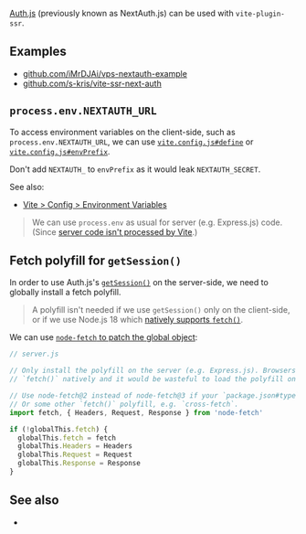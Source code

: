 
[Auth.js](https://authjs.dev/) (previously known as NextAuth.js) can be used with `vite-plugin-ssr`.

## Examples

 - [github.com/iMrDJAi/vps-nextauth-example](https://github.com/iMrDJAi/vps-nextauth-example)
 - [github.com/s-kris/vite-ssr-next-auth](https://github.com/s-kris/vite-ssr-next-auth)

## `process.env.NEXTAUTH_URL`

To access environment variables on the client-side, such as `process.env.NEXTAUTH_URL`, we can use
[`vite.config.js#define`](https://vitejs.dev/config/#define)
or
[`vite.config.js#envPrefix`](https://vitejs.dev/config/#envprefix).

<Note type='warning'>Don't add `NEXTAUTH_` to `envPrefix` as it would leak `NEXTAUTH_SECRET`.</Note>

See also:
- [Vite > Config > Environment Variables](https://vitejs.dev/config/#environment-variables)

> We can use `process.env` as usual for server (e.g. Express.js) code. (Since [server code isn't processed by Vite](https://github.com/brillout/vite-plugin-ssr/issues/562).)


## Fetch polyfill for `getSession()`

In order to use Auth.js's [`getSession()`](https://authjs.dev/reference/utilities/#getsession) on the server-side, we need to globally install a fetch polyfill.

> A polyfill isn't needed if we use `getSession()` only on the client-side, or if we use Node.js 18 which [natively supports `fetch()`](https://nodejs.org/en/blog/announcements/v18-release-announce/#fetch-experimental).

We can use [`node-fetch` to patch the global object](https://github.com/node-fetch/node-fetch#providing-global-access):

```js
// server.js

// Only install the polyfill on the server (e.g. Express.js). Browsers already implement
// `fetch()` natively and it would be wasteful to load the polyfill on the browser-side.

// Use node-fetch@2 instead of node-fetch@3 if your `package.json#type` isn't `"module"`.
// Or some other `fetch()` polyfill, e.g. `cross-fetch`.
import fetch, { Headers, Request, Response } from 'node-fetch'

if (!globalThis.fetch) {
  globalThis.fetch = fetch
  globalThis.Headers = Headers
  globalThis.Request = Request
  globalThis.Response = Response
}
```

## See also

- <Link href="/auth" />
